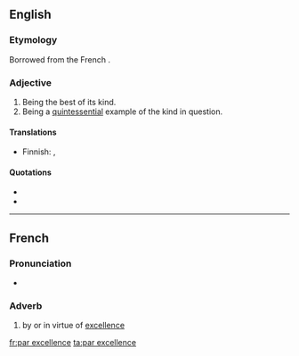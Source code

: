 ==English==

===Etymology===
Borrowed from the French {{term|par excellence||by excellence|lang=fr}}.

===Adjective===
{{en-adv|-|sg=[[par]] [[excellence]]}}

# Being the best of its kind.
# Being a [[quintessential]] example of the kind in question.

====Translations====
{{trans-top|being quintessential example of one's kind}}
* Finnish: {{t+|fi|loistava}}, {{t-|fi|par excellence}}
{{trans-mid}}
{{trans-bottom}}

====Quotations====
* {{cite-book|passage=The Roman Senate conferred the honorific title of Augustus (the imperial title '''par excellence''') upon Octavian in 27 BCE. |title=Inferno|year=2009|author=Dante Alighieri, Stanley Lombardo}}
* {{cite-book|passage=He was '''par excellence''' a theologian|title=The Institutes of the Christian Religion|year=2009|author=John Calvin}}

----

==French==

===Pronunciation===
* {{IPA|lang=fr|/paʁ ɛk.sɛ.lɑ̃s/}}

===Adverb===
{{fr-adv|sg=[[par]] [[excellence]]}}

# by or in virtue of [[excellence]]

[[fr:par excellence]]
[[ta:par excellence]]